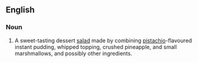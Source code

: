 ==English==

===Noun===
{{en-noun}}
{{wikipedia}}

#A sweet-tasting dessert [[salad]] made by combining [[pistachio]]-flavoured instant pudding, whipped topping, crushed pineapple, and small marshmallows, and possibly other ingredients.